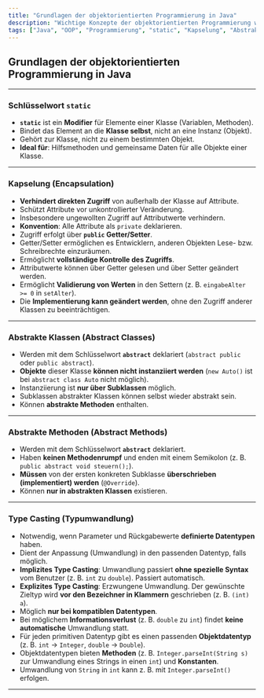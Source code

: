 ```yaml
---
title: "Grundlagen der objektorientierten Programmierung in Java"
description: "Wichtige Konzepte der objektorientierten Programmierung wie static, Kapselung, abstrakte Klassen, abstrakte Methoden und Type Casting in Java."
tags: ["Java", "OOP", "Programmierung", "static", "Kapselung", "Abstrakte Klassen", "Type Casting"]
---
```


## Grundlagen der objektorientierten Programmierung in Java

---

### Schlüsselwort `static`

- **`static`** ist ein **Modifier** für Elemente einer Klasse (Variablen, Methoden).
- Bindet das Element an die **Klasse selbst**, nicht an eine Instanz (Objekt).
- Gehört zur Klasse, nicht zu einem bestimmten Objekt.
- **Ideal für**: Hilfsmethoden und gemeinsame Daten für alle Objekte einer Klasse.

---

### Kapselung (Encapsulation)

- **Verhindert direkten Zugriff** von außerhalb der Klasse auf Attribute.
- Schützt Attribute vor unkontrollierter Veränderung.
- Insbesondere ungewollten Zugriff auf Attributwerte verhindern.
- **Konvention**: Alle Attribute als `private` deklarieren.
- Zugriff erfolgt über **`public` Getter/Setter**.
- Getter/Setter ermöglichen es Entwicklern, anderen Objekten Lese- bzw. Schreibrechte einzuräumen.
- Ermöglicht **vollständige Kontrolle des Zugriffs**.
- Attributwerte können über Getter gelesen und über Setter geändert werden.
- Ermöglicht **Validierung von Werten** in den Settern (z. B. `eingabeAlter >= 0` in `setAlter`).
- Die **Implementierung kann geändert werden**, ohne den Zugriff anderer Klassen zu beeinträchtigen.

---

### Abstrakte Klassen (Abstract Classes)

- Werden mit dem Schlüsselwort **`abstract`** deklariert (`abstract public` oder `public abstract`).
- **Objekte** dieser Klasse **können nicht instanziiert werden** (`new Auto()` ist bei `abstract class Auto` nicht möglich).
- Instanziierung ist **nur über Subklassen** möglich.
- Subklassen abstrakter Klassen können selbst wieder abstrakt sein.
- Können **abstrakte Methoden** enthalten.

---

### Abstrakte Methoden (Abstract Methods)

- Werden mit dem Schlüsselwort **`abstract`** deklariert.
- Haben **keinen Methodenrumpf** und enden mit einem Semikolon (z. B. `public abstract void steuern();`).
- **Müssen** von der ersten konkreten Subklasse **überschrieben (implementiert) werden** (`@Override`).
- Können **nur in abstrakten Klassen** existieren.

---

### Type Casting (Typumwandlung)

- Notwendig, wenn Parameter und Rückgabewerte **definierte Datentypen** haben.
- Dient der Anpassung (Umwandlung) in den passenden Datentyp, falls möglich.
- **Implizites Type Casting**: Umwandlung passiert **ohne spezielle Syntax** vom Benutzer (z. B. `int` zu `double`). Passiert automatisch.
- **Explizites Type Casting**: Erzwungene Umwandlung. Der gewünschte Zieltyp wird **vor den Bezeichner in Klammern** geschrieben (z. B. `(int) a`).
- Möglich **nur bei kompatiblen Datentypen**.
- Bei möglichem **Informationsverlust** (z. B. `double` zu `int`) findet **keine automatische** Umwandlung statt.
- Für jeden primitiven Datentyp gibt es einen passenden **Objektdatentyp** (z. B. `int` -> `Integer`, `double` -> `Double`).
- Objektdatentypen bieten **Methoden** (z. B. `Integer.parseInt(String s)` zur Umwandlung eines Strings in einen `int`) und **Konstanten**.
- Umwandlung von `String` in `int` kann z. B. mit `Integer.parseInt()` erfolgen.

---

